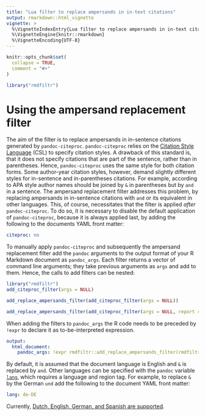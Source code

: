 ```yaml
---
title: "Lua filter to replace ampersands in in-text citations"
output: rmarkdown::html_vignette
vignette: >
  %\VignetteIndexEntry{Lua filter to replace ampersands in in-text citations}
  %\VignetteEngine{knitr::rmarkdown}
  %\VignetteEncoding{UTF-8}
---
```


```r
knitr::opts_chunk$set(
  collapse = TRUE,
  comment = "#>"
)
```

```r
library("rmdfiltr")
```


# Using the ampersand replacement filter

The aim of the filter is to replace ampersands in in-sentence citations generated by `pandoc-citeproc`.
`pandoc-citeproc` relies on the [Citation Style Language](https://en.wikipedia.org/wiki/Citation_Style_Language) (CSL) to specify citation styles.
A drawback of this standard is, that it does not specify citations that are part of the sentence, rather than in parentheses.
Hence, `pandoc-citeproc` uses the same style for both citation forms.
Some author-year citation styles, however, demand slightly different styles for in-sentence and in-parentheses citations.
For example, according to APA style author names should be joined by `&` in parentheses but by `and` in a sentence.
The ampersand replacement filter addresses this problem, by replacing ampersands in in-sentence citations with `and` or its equivalent in other languages.
This, of course, necessitates that the filter is applied *after* `pandoc-citeproc`.
To do so, it is necessary to disable the default application of `pandoc-citeproc`, because it is always applied last, by adding the following to the documents YAML front matter:

~~~yaml
citeproc: no
~~~

To manually apply `pandoc-citeproc` and subsequently the ampersand replacement filter add the `pandoc` arguments to the output format of your R Markdown document as `pandoc_args`.
Each filter returns a vector of command line arguments; they take previous arguments as `args` and add to them.
Hence, the calls to add filters can be nested:

```r
library("rmdfiltr")
add_citeproc_filter(args = NULL)
```

```r
add_replace_ampersands_filter(add_citeproc_filter(args = NULL))
```

```r
add_replace_ampersands_filter(add_citeproc_filter(args = NULL, report = "silent"), report = "silent")
```

When adding the filters to `pandoc_args` the R code needs to be preceded by `!expr` to declare it as to-be-interpreted expression.

~~~yaml
output:
  html_document:
    pandoc_args: !expr rmdfiltr::add_replace_ampersands_filter(rmdfiltr::add_citeproc_filter(args = NULL))
~~~

By default, it is assumed that the document language is English and `&` is replaced by `and`.
Other languages can be specified with the `pandoc` variable [`lang`](https://pandoc.org/MANUAL.html#language-variables), which requires a language and region tag.
For example, to replace `&` by the German `und` add the following to the document YAML front matter:

~~~yaml
lang: de-DE
~~~

Currently, [Dutch, English, German, and Spanish are supported](https://github.com/crsh/rmdfiltr/blob/03b9715b7ccc69e5eeaf9ef39fd77484e4fb8fdd/inst/replace_ampersands.lua#L3).
